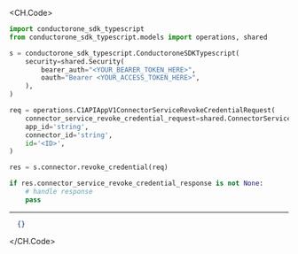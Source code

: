 
<CH.Code>
```python RevokeCredential.py
import conductorone_sdk_typescript
from conductorone_sdk_typescript.models import operations, shared

s = conductorone_sdk_typescript.ConductoroneSDKTypescript(
    security=shared.Security(
        bearer_auth="<YOUR_BEARER_TOKEN_HERE>",
        oauth="Bearer <YOUR_ACCESS_TOKEN_HERE>",
    ),
)

req = operations.C1APIAppV1ConnectorServiceRevokeCredentialRequest(
    connector_service_revoke_credential_request=shared.ConnectorServiceRevokeCredentialRequest(),
    app_id='string',
    connector_id='string',
    id='<ID>',
)

res = s.connector.revoke_credential(req)

if res.connector_service_revoke_credential_response is not None:
    # handle response
    pass
```
---

```json Example Response
  {}
```
</CH.Code>
